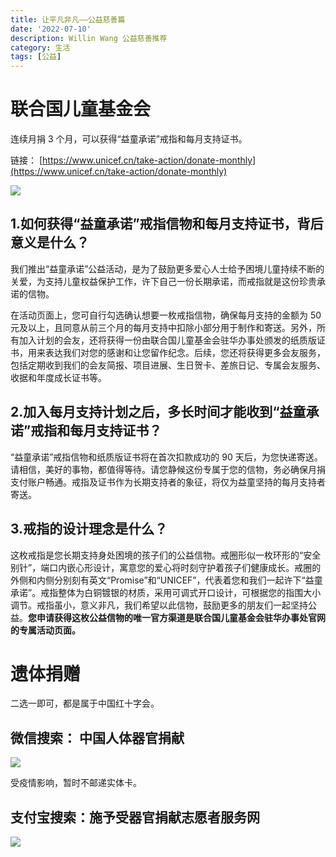 ```yaml
---
title: 让平凡非凡——公益慈善篇
date: '2022-07-10'
description: Willin Wang 公益慈善推荐
category: 生活
tags: [公益]
---
```


# 联合国儿童基金会

连续月捐 3 个月，可以获得“益童承诺”戒指和每月支持证书。

链接： [https://www.unicef.cn/take-action/donate-monthly](https://www.unicef.cn/take-action/donate-monthly)

![](/images/blog/make-ordinary-exordinary/unicef.png)

## 1.如何获得“益童承诺”戒指信物和每月支持证书，背后意义是什么？

我们推出“益童承诺”公益活动，是为了鼓励更多爱心人士给予困境儿童持续不断的关爱，为支持儿童权益保护工作，许下自己一份长期承诺，而戒指就是这份珍贵承诺的信物。

在活动页面上，您可自行勾选确认想要一枚戒指信物，确保每月支持的金额为 50 元及以上，且同意从前三个月的每月支持中扣除小部分用于制作和寄送。另外，所有加入计划的会友，还将获得一份由联合国儿童基金会驻华办事处颁发的纸质版证书，用来表达我们对您的感谢和让您留作纪念。后续，您还将获得更多会友服务，包括定期收到我们的会友简报、项目进展、生日贺卡、差旅日记、专属会友服务、收据和年度成长证书等。

## 2.加入每月支持计划之后，多长时间才能收到“益童承诺”戒指和每月支持证书？

“益童承诺”戒指信物和纸质版证书将在首次扣款成功的 90 天后，为您快递寄送。请相信，美好的事物，都值得等待。请您静候这份专属于您的信物，务必确保月捐支付账户畅通。戒指及证书作为长期支持者的象征，将仅为益童坚持的每月支持者寄送。

## 3.戒指的设计理念是什么？

这枚戒指是您长期支持身处困境的孩子们的公益信物。戒圈形似一枚环形的“安全别针”，端口内嵌心形设计，寓意您的爱心将时刻守护着孩子们健康成长。戒圈的外侧和内侧分别刻有英文“Promise”和“UNICEF”，代表着您和我们一起许下“益童承诺”。戒指整体为白铜镀银的材质，采用可调式开口设计，可根据您的指围大小调节。戒指虽小，意义非凡，我们希望以此信物，鼓励更多的朋友们一起坚持公益。**您申请获得这枚公益信物的唯一官方渠道是联合国儿童基金会驻华办事处官网的专属活动页面。**

# 遗体捐赠

二选一即可，都是属于中国红十字会。

## 微信搜索： 中国人体器官捐献

![](/images/blog/make-ordinary-exordinary/rentiqiguanjuanxian.jpg)

受疫情影响，暂时不邮递实体卡。

## 支付宝搜索：施予受器官捐献志愿者服务网

![](/images/blog/make-ordinary-exordinary/shiyushou.jpg)
